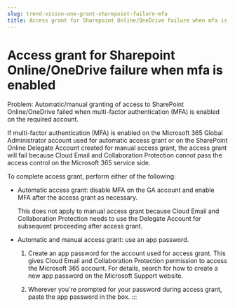 ```yaml
---
slug: trend-vision-one-grant-sharepoint-failure-mfa
title: Access grant for Sharepoint Online/OneDrive failure when mfa is enabled
---
```

# Access grant for Sharepoint Online/OneDrive failure when mfa is enabled

Problem: Automatic/manual granting of access to SharePoint Online/OneDrive failed when multi-factor authentication (MFA) is enabled on the required account.

If multi-factor authentication (MFA) is enabled on the Microsoft 365 Global Administrator account used for automatic access grant or on the SharePoint Online Delegate Account created for manual access grant, the access grant will fail because Cloud Email and Collaboration Protection cannot pass the access control on the Microsoft 365 service side.

To complete access grant, perform either of the following:

- Automatic access grant: disable MFA on the GA account and enable MFA after the access grant as necessary.

  This does not apply to manual access grant because Cloud Email and Collaboration Protection needs to use the Delegate Account for subsequent proceeding after access grant.

- Automatic and manual access grant: use an app password.

  1.  Create an app password for the account used for access grant. This gives Cloud Email and Collaboration Protection permission to access the Microsoft 365 account. For details, search for how to create a new app password on the Microsoft Support website.

  2.  Wherever you're prompted for your password during access grant, paste the app password in the box.
:::
